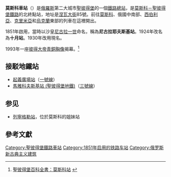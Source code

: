 {{NoteTA|G1=Railway}}
{{Infobox Station
|BoxWidth = 302px
|Title = 莫斯科站
|SubTitle = 
|EngTitle = {{lang|ru|Московский вокзал}}
|EngSubTitle = 
|linecolour = #FFFACD
|linecolour2 = #900020
|ImageName = Moskovskiy rail terminal in SPB.jpg
|ImageSize = 290px
|ImageCaption = 莫斯科車站
|ImagePadding = 0
|Code = 031812
|Operator = [[File:Russian_Railways_Logo.svg|25px]] [[俄罗斯铁路|俄罗斯铁路]]
|Owned = [[十月铁路局|十月铁路局]]
|Line = [[莫斯科－聖彼得堡鐵路|莫斯科－聖彼得堡鐵路]]
|Place = {{RUS}}[[圣彼得堡|圣彼得堡]][[涅瓦大街|涅瓦大街]]85号
|Coord = {{coord|59|55|43.38|N|30|21|44.76|E|region:RU_type:railwaystation|display=inline,title}}
|Style = 地面站
|Hall Style = 
|PlatformType = 
|PlatformNumber = 7
|TrackNum = 14
|Interchange = 
|ExitNumber = 
|StartDate = 1847年<ref name="дата открытия">Железнодорожные станции СССР. Справочник. — М., Транспорт, 1981</ref>
|Elevation = 
|Depth = 
|Architect = 
|connection = 地铁：[[起義廣場站|起義廣場站]]、[[馬雅科夫斯基站_(聖彼得堡地鐵)|馬雅科夫斯基站]]<br />[[巴士|巴士]]： 1М、1Мб、3、3М、3Мб、4М、4Мб、5М、5Мб、7、15、22、24、27、54、65、74、76、91、105、141、181、191<br />'''[[無軌電車|無軌電車]]'''：1、5、7、10、11、22
|yearly ridership = 
|daily ridership = 
|OPENHOURS = 
|Hours = 
|Time First = 
|Time First WD = 
|Time Last WD = 
|Time First WE = 
|Time Last WE = 
|Time Last = 
|Time Night Train = 
}}
'''莫斯科車站'''（{{lang-rus|Моско́вский вокза́л|Moskovsky vokzal}}）是[[俄羅斯|俄羅斯]]第二大城市[[聖彼得堡|聖彼得堡]]的一個[[鐵路|鐵路]][[總站|總站]]，是[[莫斯科－聖彼得堡鐵路|莫斯科－聖彼得堡鐵路]]的北終點站，地址是[[涅瓦大街|涅瓦大街]]85號。前往[[莫斯科|莫斯科]]、俄國中南部、[[西伯利亞|西伯利亞]]、[[克里米亞|克里米亞]]和[[烏克蘭|烏克蘭]]東部的列車在這裡開出。

1851年啟用，當時以沙皇[[尼古拉一世_(俄國)|尼古拉一世]]命名，稱為'''尼古拉耶夫斯基站'''。1924年改名為'''十月站'''。1930年改用現名。

1993年一座[[彼得大帝|彼得大帝]][[青銅|青銅]][[胸像|胸像]]揭幕。<ref>[http://www.encspb.ru/article.php?kod=2804001963 聖彼得堡百科全書：莫斯科站] {{webarchive|url=https://web.archive.org/web/20090701074747/http://www.encspb.ru/article.php?kod=2804001963 |date=2009-07-01 }}</ref>

== 接駁地鐵站 ==
* [[起義廣場站|起義廣場站]]（[[聖彼得堡地鐵1號線|一號線]]）
* [[馬雅科夫斯基站_(聖彼得堡地鐵)|馬雅科夫斯基站 (聖彼得堡地鐵)]]（[[聖彼得堡地鐵3號線|三號線]]）

== 参见 ==
* [[列寧格勒站|列寧格勒站]]，位於莫斯科的姐妹站

== 參考文獻 ==
{{reflist}}

{{Railwaystation-stub}}

[[Category:聖彼得堡鐵路車站|Category:聖彼得堡鐵路車站]]
[[Category:1851年启用的铁路车站|Category:1851年启用的铁路车站]]
[[Category:俄罗斯新古典主义建筑|Category:俄罗斯新古典主义建筑]]